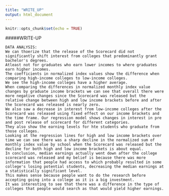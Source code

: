 ```yaml
---
title: "WRITE_UP"
output: html_document
---
```


```r
knitr::opts_chunk$set(echo = TRUE)
```

#####WRITE-UP
```
DATA ANALYSIS:
We can thoerize that the release of the Scorecard did not significantly shift interest from colleges that predominantly grant bachelor's degrees.
Atleast not for graduates who earn lower incomes to where graduates earn higher incomes.
The coefficients in normalized index values show the difference when comparing high-income colleges to low-income colleges.
We see the high-income colleges have a higher average.
When comparing the differences in normalized monthly index value changes by graduate income brackets we can see that overall there were more negative changes since the Scorecard was released but the relative change between high and low income brackets before and after the Scorecard was released is nearly zero.
We also saw a decrease in interest from low-income colleges after the Scorecard was released using fixed effect on our income brackets and the time frame. Our regression model shows changes in interest in pre and post release of scorecard for different categories.
They also show the earning levels for hte students who graduate from those colleges.
Looking at the regression lines for high and low income brackets over time we can see there was a sharp decline in the normalized sum of monthly index value by school when the Scorecard was released but the decline for both high and low income brackets is about equal.
In conclusion, median earnings actually went down after the college scorecard was released and my belief is because there was more information that people had access to which probably resulted in some college's losing potential students, decreasing the median earnings at a statistically significant level.
This makes sense because people want to do the research before accepting going into a college as it is a big investment.
It was interesting to see that there was a difference in the type of colleges that people would search as that would yield higher earnings.

```

